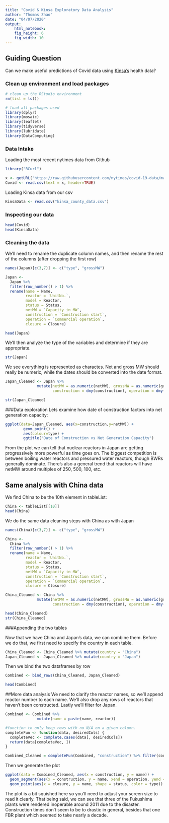 ```yaml
---
title: "Covid & Kinsa Exploratory Data Analysis"
author: "Thomas Zhao"
date: "04/07/2020"
output: 
    html_notebook:
    fig_height: 6
    fig_width: 10
---
```



## Guiding Question
Can we make useful predictions of Covid data using [Kinsa's](https://www.kinsahealth.co/enterprise/kinsa-insights/) health data?

### Clean up environment and load packages
```r
# clean up the RStudio environment 
rm(list = ls())
```

```r
# load all packages used
library(dplyr)
library(mosaic)
library(leaflet)
library(tidyverse)
library(lubridate)
library(DataComputing)
```

### Data Intake

Loading the most recent nytimes data from Github

```r
library("RCurl")

x <- getURL("https://raw.githubusercontent.com/nytimes/covid-19-data/master/us-counties.csv")
Covid <- read.csv(text = x, header=TRUE)
```

Loading Kinsa data from our csv
```r
KinsaData <- read.csv("kinsa_county_data.csv")
```


### Inspecting our data
```r
head(Covid)
head(KinsaData)
```



### Cleaning the data
We'll need to rename the duplicate column names, and then rename the rest of the columns (after dropping the first row)
```r
names(Japan)[c(3,7)] <- c("type", "grossMW")

Japan <-
  Japan %>%
  filter(row_number() > 1) %>%
  rename(name = Name, 
         reactor = `UnitNo.`,
         model = Reactor,
         status = Status, 
         netMW = `Capacity in MW`,
         construction = `Construction start`,
         operation = `Commercial operation`, 
         closure = Closure)

head(Japan)
```

We'll then analyze the type of the variables and determine if they are appropriate.
```r
str(Japan)
```
We see everything is represented as charactes. Net and gross MW should really be numeric, while the dates should be converted into the date format.

```r
Japan_Cleaned <- Japan %>%
              mutate(netMW = as.numeric(netMW), grossMW = as.numeric(grossMW), 
                     construction = dmy(construction), operation = dmy(operation), closure = dmy(closure))

str(Japan_Cleaned)
```

###Data exploration
Lets examine how date of construction factors into net generation capacity:
```r
ggplot(data=Japan_Cleaned, aes(x=construction,y=netMW)) + 
        geom_point() + 
        aes(colour=type) + 
        ggtitle("Date of Construction vs Net Generation Capacity")
```
From the plot we can tell that nuclear reactors in Japan are getting progressively more powerful as time goes on. The biggest competition is between boiling water reactors and pressured water reactors, though BWRs generally dominate. There's also a general trend that reactors will have netMW around multiples of 250, 500, 100, etc. 

## Same analysis with China data

We find China to be the 10th element in tableList:
```r
China <- tableList[[10]]
head(China)
```

We do the same data cleaning steps with China as with Japan
```r
names(China)[c(3,7)] <- c("type", "grossMW")

China <-
  China %>%
  filter(row_number() > 1) %>%
  rename(name = Name, 
         reactor = `UnitNo.`,
         model = Reactor,
         status = Status, 
         netMW = `Capacity in MW`,
         construction = `Construction start`,
         operation = `Commercial operation`, 
         closure = Closure)

China_Cleaned <- China %>%
              mutate(netMW = as.numeric(netMW), grossMW = as.numeric(grossMW), 
                     construction = dmy(construction), operation = dmy(operation), closure = dmy(closure))

head(China_Cleaned)
str(China_Cleaned)
```

###Appending the two tables

Now that we have China and Japan's data, we can combine them. Before we do that, we first need to specify the country in each table.
```r
China_Cleaned <- China_Cleaned %>% mutate(country = "China")
Japan_Cleaned <- Japan_Cleaned %>% mutate(country = "Japan")
```

Then we bind the two dataframes by row
```r
Combined <- bind_rows(China_Cleaned, Japan_Cleaned)

head(Combined)
```

##More data analysis
We need to clarify the reactor names, so we'll append reactor number to each name. We'll also drop any rows of reactors that haven't been constructed. Lastly we'll filter for Japan.
```r
Combined <- Combined %>%
              mutate(name = paste(name, reactor))

#function to only keep rows with no N/A on a given column.
completeFun <- function(data, desiredCols) {
  completeVec <- complete.cases(data[, desiredCols])
  return(data[completeVec, ])
}

Combined_Cleaned = completeFun(Combined, "construction") %>% filter(country == "Japan")
```

Then we generate the plot
```r
ggplot(data = Combined_Cleaned, aes(x = construction, y = name)) + 
  geom_segment(aes(x = construction, y = name, xend = operation, yend = name, color = type), size=2) + 
  geom_point(aes(x = closure, y = name, shape = status, color = type))
```
The plot is a bit squished here so you'll need to adjust your screen size to read it clearly. That being said, we can see that three of the Fukushima plants were rendered inoperable around 2011 due to the disaster. Construction times don't seem to be to drastic in general, besides that one FBR plant which seemed to take nearly a decade.
